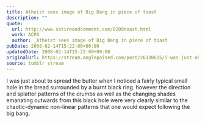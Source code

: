 ```yaml
---
title: Atheist sees image of Big Bang in piece of toast
description: ""
quote:
  url: http://www.satireandcomment.com/0208toast.html
  work: ACPA
  author: _Atheist sees image of Big Bang in piece of toast
pubDate: 2008-02-14T15:22:00+00:00
updatedDate: 2008-02-14T15:22:00+00:00
originalUrl: https://stream.anglepoised.com/post/26330615/i-was-just-about-to-spread-the-butter-when-i
source: tumblr stream
---
```


I was just about to spread the butter when I noticed a fairly typical small hole in the bread surrounded by a burnt black ring. however the direction and splatter patterns of the crumbs as well as the changing shades emanating outwards from this black hole were very clearly similar to the chaotic-dynamic non-linear patterns that one would expect following the big bang.
